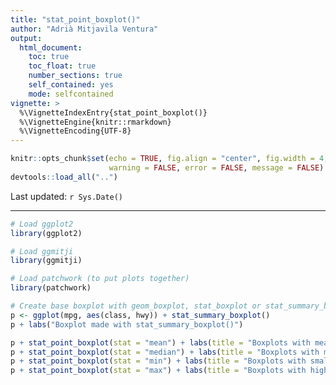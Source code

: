 ```yaml
---
title: "stat_point_boxplot()"
author: "Adrià Mitjavila Ventura"
output:
  html_document:
    toc: true
    toc_float: true
    number_sections: true
    self_contained: yes
    mode: selfcontained
vignette: >
  %\VignetteIndexEntry{stat_point_boxplot()}
  %\VignetteEngine{knitr::rmarkdown}
  %\VignetteEncoding{UTF-8}
---
```


```r
knitr::opts_chunk$set(echo = TRUE, fig.align = "center", fig.width = 4, fig.height = 4, 
                      warning = FALSE, error = FALSE, message = FALSE)
devtools::load_all("..")
```

Last updated: `r Sys.Date()`

***

```r
# Load ggplot2
library(ggplot2)

# Load ggmitji 
library(ggmitji)

# Load patchwork (to put plots together)
library(patchwork)
```

```r
# Create base boxplot with geom_boxplot, stat_boxplot or stat_summary_boxplot
p <- ggplot(mpg, aes(class, hwy)) + stat_summary_boxplot()
p + labs("Boxplot made with stat_summary_boxplot()")
```

```r
p + stat_point_boxplot(stat = "mean") + labs(title = "Boxplots with mean of observations")
p + stat_point_boxplot(stat = "median") + labs(title = "Boxplots with median of observations")
p + stat_point_boxplot(stat = "min") + labs(title = "Boxplots with smallest observation")
p + stat_point_boxplot(stat = "max") + labs(title = "Boxplots with highest observation")
```


